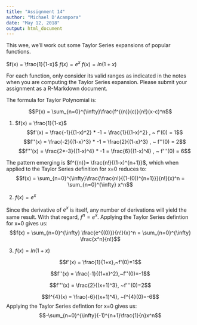 ```yaml
---
title: "Assignment 14"
author: "Michael D'Acampora"
date: "May 12, 2018"
output: html_document
---
```


This wee, we'll work out some Taylor Series expansions of popular functions.

$f(x) = \frac{1}{1-x}$
$f(x) = e^x$
$f(x) = ln(1+x)$

For each function, only consider its valid ranges as indicated in the notes when you are computing the Taylor Series expansion. Please submit your assignment as a R-Markdown document.

The formula for Taylor Polynomial is:

$$P(x) = \sum_{n=0}^{\infty}\frac{f^{(n)}(c)}{n!}(x-c)^n$$

1. $f(x) = \frac{1}{1-x}$
$$f'(x) = \frac{-1}{(1-x)^2} * -1 = \frac{1}{(1-x)^2} , ~ f'(0) = 1$$
$$f''(x) = \frac{-2}{(1-x)^3} * -1 = \frac{2}{(1-x)^3} , ~ f''(0) = 2$$
$$f'''(x) = \frac{2*-3}{(1-x)^4} * -1 = \frac{6}{(1-x)^4} , ~ f'''(0) = 6$$

The pattern emerging is $f^{(n)}= \frac{n!}{(1-x)^{n+1}}$, which when applied to the Taylor Series definition for x=0 reduces to: $$f(x) = \sum_{n=0}^{\infty}\frac{\frac{n!}{(1-(0))^{n+1}}}{n!}(x)^n = \sum_{n=0}^{\infty} x^n$$

2. $f(x) = e^x$

Since the derivative of $e^x$ is itself, any number of derivations will yield the same result. With that regard, $f^{n}=e^x$. 
Applying the Taylor Series defintion for x=0 gives us:
$$f(x) = \sum_{n=0}^{\infty} \frac{e^{(0)}}{n!}(x)^n = \sum_{n=0}^{\infty} \frac{x^n}{n!}$$

3. $f(x) = ln(1+x)$

$$f'(x) = \frac{1}{1+x},~f'(0)=1$$

$$f''(x) = \frac{-1}{(1+x)^2},~f''(0)=-1$$

$$f'''(x) = \frac{2}{(x+1)^3}, ~f'''(0)=2$$

$$f^{4}(x) = \frac{-6}{(x+1)^4}, ~f^{4}(0)=-6$$
Applying the Taylor Series defintion for x=0 gives us:
$$-\sum_{n=0}^{\infty}(-1)^{n+1}\frac{1}{n}x^n$$